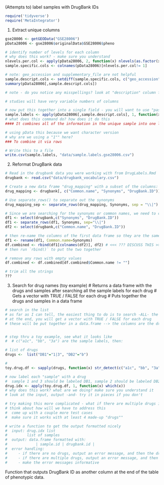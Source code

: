 (Attempts to) label samples with DrugBank IDs

```r
require('tidyverse')
require('MetaIntegrator')
```

1. Extract unique columns
```r
gse28006 <- getGEOData("GSE28006")
pData28006 <- gse28006$originalData$GSE28006$pheno

# identify number of levels for each column
# why does this work? - make sure you understand
nlevels.per.col <- apply(pData28006, 2, function(x) nlevels(as.factor(x))) 
sample.specific.cols <- colnames(pData28006)[nlevels.per.col!= 1] 

# note: geo_accession and supplementary_file are not helpful
sample.descript.cols <- setdiff(sample.specific.cols, c("geo_accession"))
summary(pData28006[,sample.descript.cols])

# note - do you notice any misspellings? look at "description" column for this example. we have to be careful! it's human-annotated

# studies will have very variable numbers of columns

# now put this together into a single field - you will want to use "paste"
sample.labels <- apply(pData28006[,sample.descript.cols], 1, function(x) paste(x, collapse="\t"))
# what does this command do? how does it do this
#### It combines all of the information in the unique sample into one line, separated by tabs.

# using pData this because we want character version
# why are we using a "1"" here?
### To combine it via rows

# Write this to a file 
write.csv(sample.labels, "data/sample.labels.gse28006.csv")
```

2. Reformat DrugBank data
```r
# Read in the drugbank data you were working with from DrugLabels.Rmd
drugbank <- read.csv("data/drugbank_vocabulary.csv")

# Create a new data frame "drug_mapping" with a subset of the columns: Common.name, Synonyms, DrugBank ID
drug_mapping <- drugbank[, c("Common.name", "Synonyms", "DrugBank.ID")]

# Use separate_rows() to separate out the synonyms
drug_mapping_sep <- separate_rows(drug_mapping, Synonyms, sep = "\\|")

# Since we are searching for the synonyms or common names, we need to condense this into a data.frame that has two columns:'drug_name' and 'drugbank_id'. To do this, I would run something like:
df1 <- select(drugbank,c("Synonyms", "DrugBank.ID"))
df1 <- separate_rows(df1, Synonyms, sep="\\|")
df2 <- select(drugbank,c("Common.name", "DrugBank.ID"))

# then re-name the columns of the first data frame so they are the same
df1 <- rename(df1, Common.name=Synonyms)
df.combined <- rbind(df1[colnames(df2)], df2) # <<< ??? DISCUSS THIS >>>>
# then run `rbind()` to put the two together
```

```r
# remove any rows with empty values
df.combined <- df.combined[df.combined$Common.name != ""]

# trim all the strings
???
```


3. Search for drug names (toy example)
# Returns a data frame with the drugs and samples after searching all the sample labels for each drug
  # Gets a vector with TRUE / FALSE for each drug
    # Puts together the drugs and samples in a data frame
```r
# search in the list
# as far as I can tell, the easiest thing to do is to search -ALL- the sample labels for each drug
# at the end, you will get a vector with TRUE / FALSE for each drug
# these will be put together in a data.frame --> the columns are the drug, the rows are the samples


# step thru a toy example, see what it looks like
#  # c("a1c", "bb", "3a") are the sample labels, then:

# list of drugs
drugs <-  list("DB1"="1|3", "DB2"="b") 

# 
toy.drug.df <- sapply(drugs, function(x) str_detect(c("a1c", "bb", "3a"), x))  

# now label each "sample" with a drug
#  sample 1 and 3 should be labeled DB1, sample 2 should be labeled DB2
drug.idx <- apply(toy.drug.df, 1, function(x) which(x)) 
# why does this work? what are we doing? make sure you understand it
# look at the input, output -and- try it in pieces if you don't

# try making this more complicated - what if there are multiple drugs in a row? (try "b|c") no drugs (try "bc")?
# think about how will we have to address this
#  come up with a couple more test cases
#  make sure it works with at least 4 made-up "drugs""

# write a function to get the output formatted nicely
#  input: drug.idx list
#         list of samples
#  output: data.frame formatted with:
#             | sample.id | drugbank.id |
#  error handling:
#     - if there are no drugs, output an error message, and then the drugbank.id should contain "NA" in that part
#     - if there are multiple drugs, output an error message, and then the drugbank.id in the df will contain the drugbank IDs separated by an or "DB1 | DB2"
#     - make the error messages informative
```

Function that outputs DrugBank ID as another column at the end of the table of phenotypic data.


